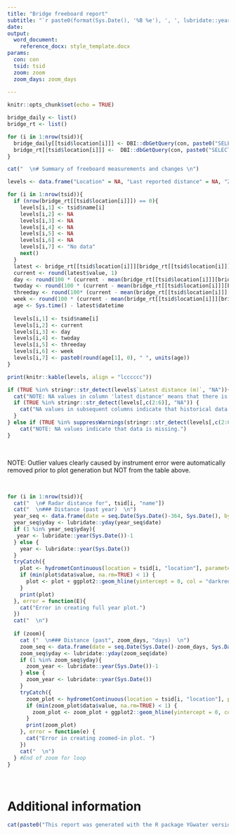 ```yaml
---
title: "Bridge freeboard report"
subtitle: "`r paste0(format(Sys.Date(), '%B %e'), ', ', lubridate::year(Sys.Date()), ' at ', stringr::str_remove(tolower(format(Sys.time(), '%I %p', tz='America/Whitehorse')), '^0+'))`"
date:
output: 
  word_document:
    reference_docx: style_template.docx
params:
  con: con
  tsid: tsid
  zoom: zoom
  zoom_days: zoom_days
  
---
```


```r
knitr::opts_chunk$set(echo = TRUE)
```

```r
bridge_daily <- list()
bridge_rt <- list()

for (i in 1:nrow(tsid)){
  bridge_daily[[tsid$location[i]]] <- DBI::dbGetQuery(con, paste0("SELECT value, date FROM calculated_daily WHERE timeseries_id = '", tsid$timeseries_id[i], "' AND date BETWEEN '", Sys.Date()-365, "' AND '", Sys.Date(), "'" ))
  bridge_rt[[tsid$location[i]]] <-  DBI::dbGetQuery(con, paste0("SELECT value, datetime FROM measurements_continuous WHERE timeseries_id = '", tsid$timeseries_id[i], "' AND datetime BETWEEN '", .POSIXct(Sys.time(), "UTC")-zoom_days * 60*60*24, "' AND '", .POSIXct(Sys.time(), "UTC"), "'"))
}

```

```r
cat("  \n# Summary of freeboard measurements and changes \n")

levels <- data.frame("Location" = NA, "Last reported distance" = NA, "24 hr change (cm)" = NA, "48 hr change (cm)" = NA, "72 hr change (cm)" = NA, "1 week change (cm)" = NA, "Last data age" = NA, check.names = FALSE)

for (i in 1:nrow(tsid)){
  if (nrow(bridge_rt[[tsid$location[i]]]) == 0){
    levels[i,1] <- tsid$name[i]
    levels[i,2] <- NA
    levels[i,3] <- NA
    levels[i,4] <- NA
    levels[i,5] <- NA
    levels[i,6] <- NA
    levels[i,7] <- "No data"
    next() 
  }
  latest <- bridge_rt[[tsid$location[i]]][bridge_rt[[tsid$location[i]]]$datetime == max(as.POSIXct(bridge_rt[[i]]$datetime)), ]
  current <- round(latest$value, 1)
  day <- round(100 * (current - mean(bridge_rt[[tsid$location[i]]][bridge_rt[[tsid$location[i]]]$datetime < (latest$datetime - 60*60*23.5) & bridge_rt[[tsid$location[i]]]$datetime > (latest$datetime - 60*60*24.5), ]$value)), 1)
  twoday <- round(100 * (current - mean(bridge_rt[[tsid$location[i]]][bridge_rt[[tsid$location[i]]]$datetime < (latest$datetime - 60*60*23.5*2) & bridge_rt[[tsid$location[i]]]$datetime > (latest$datetime - 60*60*24.5*2), ]$value)), 1)
  threeday <- round(100* (current - mean(bridge_rt[[tsid$location[i]]][bridge_rt[[tsid$location[i]]]$datetime < (latest$datetime - 60*60*23.5*3) & bridge_rt[[tsid$location[i]]]$datetime > (latest$datetime - 60*60*24.5*3), ]$value)), 1)
  week <- round(100 * (current - mean(bridge_rt[[tsid$location[i]]][bridge_rt[[tsid$location[i]]]$datetime < (latest$datetime - 60*60*23.5*7) & bridge_rt[[tsid$location[i]]]$datetime > (latest$datetime - 60*60*24.5*7), ]$value)), 1)
  age <- Sys.time() - latest$datetime
  
  levels[i,1] <- tsid$name[i]
  levels[i,2] <- current
  levels[i,3] <- day
  levels[i,4] <- twoday
  levels[i,5] <- threeday
  levels[i,6] <- week
  levels[i,7] <- paste0(round(age[1], 0), " ", units(age))
}

print(knitr::kable(levels, align = "lcccccc"))

if (TRUE %in% stringr::str_detect(levels$`Latest distance (m)`, "NA")){
  cat("NOTE: NA values in column 'latest distance' means that there is no current measurement.")
  if (TRUE %in% stringr::str_detect(levels[,c(2:6)], "NA")) {
    cat("NA values in subsequent columns indicate that historical data is missing.")
  }
} else if (TRUE %in% suppressWarnings(stringr::str_detect(levels[,c(2:6)], "NA"))) {
    cat("NOTE: NA values indicate that data is missing.")
}

```
<br>

NOTE: Outlier values clearly caused by instrument error were automatically removed prior to plot generation but NOT from the table above.  

<br>
```r
for (i in 1:nrow(tsid)){
  cat("  \n# Radar distance for", tsid[i, "name"])
  cat("  \n### Distance (past year)  \n")
  year_seq <- data.frame(date = seq.Date(Sys.Date()-364, Sys.Date(), by = "day"))
  year_seq$yday <- lubridate::yday(year_seq$date)
  if (1 %in% year_seq$yday){
   year <- lubridate::year(Sys.Date())-1 
  } else {
    year <- lubridate::year(Sys.Date())
  }
  tryCatch({
    plot <- hydrometContinuous(location = tsid[i, "location"], parameter = "distance", returns = "none", datum = FALSE, filter = 30, startDay = Sys.Date()-364, endDay = Sys.Date(), years = year)
    if (min(plot$data$value, na.rm=TRUE) < 1) {
      plot <- plot + ggplot2::geom_hline(yintercept = 0, col = "darkred", linetype = "dashed", linewidth = 1)
    }
    print(plot)
  }, error = function(E){
    cat("Error in creating full year plot.")
  })
  cat("  \n")
  
  if (zoom){
    cat ("  \n### Distance (past", zoom_days, "days)  \n")
    zoom_seq <- data.frame(date = seq.Date(Sys.Date()-zoom_days, Sys.Date(), by = "day"))
    zoom_seq$yday <- lubridate::yday(zoom_seq$date)
    if (1 %in% zoom_seq$yday){
      zoom_year <- lubridate::year(Sys.Date())-1 
    } else {
      zoom_year <- lubridate::year(Sys.Date())
    }
    tryCatch({
      zoom_plot <- hydrometContinuous(location = tsid[i, "location"], parameter = "distance", returns = "none", startDay = Sys.Date()-zoom_days, endDay = Sys.Date(), datum = FALSE, filter = 50, years = zoom_year)
      if (min(zoom_plot$data$value, na.rm=TRUE) < 1) {
        zoom_plot <- zoom_plot + ggplot2::geom_hline(yintercept = 0, col = "darkred", linetype = "dashed", linewidth = 1)
      }
      print(zoom_plot)
    }, error = function(e) {
      cat("Error in creating zoomed-in plot. ")
    })
    cat("  \n")
  } #End of zoom for loop
}

```

<br>

# Additional information

```r
cat(paste0("This report was generated with the R package YGwater version ", packageVersion("YGwater"), ", built and maintained by the Yukon Department of Environment, Water Resources Branch. Please [contact us](mailto:waterlevels@yukon.ca) to report erroneous or missing data."))
```
